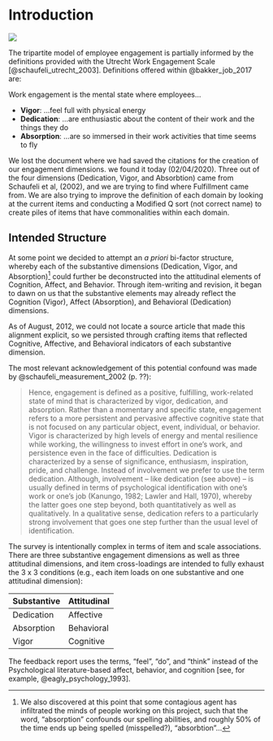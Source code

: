 # Introduction {#intro}

![](research.jpg)

The tripartite model of employee engagement is partially informed by the definitions provided with the Utrecht Work Engagement Scale [@schaufeli_utrecht_2003]. Definitions offered within @bakker_job_2017 are:

Work engagement is the mental state where employees...  

+ **Vigor**: ...feel full with physical energy
+ **Dedication**: ...are enthusiastic about the content of their work and the things they do
+ **Absorption**: ...are so immersed in their work activities that time seems to fly

We lost the document where we had saved the citations for the creation of our engagement dimensions. we found it today (02/04/2020). 
Three out of the four dimensions (Dedication, Vigor, and Absorbtion) came from Schaufeli et al, (2002), and we are trying to find where Fulfillment came from. 
We are also trying to improve the definition of each domain by looking at the current items and conducting a Modified Q sort (not correct name) to create piles of items that have commonalities within each domain. 

## Intended Structure {#ABCDAV}

At some point we decided to attempt an *a priori* bi-factor structure, whereby each of the substantive dimensions (Dedication, Vigor, and Absorption)[^1] could further be deconstructed into the attitudinal elements of Cognition, Affect, and Behavior. Through item-writing and revision, it began to dawn on us that the substantive elements may already reflect the Cognition (Vigor), Affect (Absorption), and Behavioral (Dedication) dimensions. 

As of August, 2012, we could not locate a source article that made this alignment explicit, so we persisted through crafting items that reflected Cognitive, Affective, and Behavioral indicators of each substantive dimension.

The most relevant acknowledgement of this potential confound was made by @schaufeli_measurement_2002 (p. ??):

>Hence, engagement is defined as a positive, fulfilling, work-related state of mind that is characterized by vigor, dedication, and absorption. Rather than a momentary and specific state, engagement refers to a more persistent and pervasive affective cognitive state that is not focused on any particular object, event, individual, or behavior. Vigor is characterized by high levels of energy and mental resilience while working, the willingness to invest effort in one’s work, and persistence even in the face of difficulties. Dedication is characterized by a sense of significance, enthusiasm, inspiration, pride, and challenge. Instead of involvement we prefer to use the term dedication. Although, involvement – like dedication (see above) – is usually defined in terms of psychological identification with one’s work or one’s job (Kanungo, 1982; Lawler and Hall, 1970), whereby the latter goes one step beyond, both quantitatively as well as qualitatively. In a qualitative sense, dedication refers to a particularly strong involvement that goes one step further than the usual level of identification.

The survey is intentionally complex in terms of item and scale associations. There are three substantive engagement dimensions as well as three attitudinal dimensions, and item cross-loadings are intended to fully exhaust the 3 x 3 conditions (e.g., each item loads on one substantive and one attitudinal dimension): 

| Substantive    | Attitudinal   |
|----------------|---------------|
| Dedication     | Affective     |
| Absorption     | Behavioral    |
| Vigor          | Cognitive     |

The feedback report uses the terms, "feel", "do", and "think" instead of the Psychological literature-based affect, behavior, and cognition [see, for example, @eagly_psychology_1993].


[^1]: We also discovered at this point that some contagious agent has infiltrated the minds of people working on this project, such that the word, "absorption" confounds our spelling abilities, and roughly 50% of the time ends up being spelled (misspelled?), "absorbtion"...

